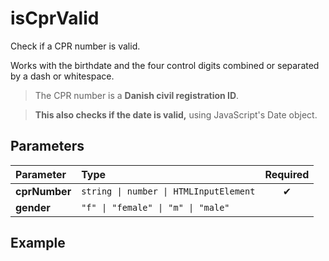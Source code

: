 
# isCprValid

Check if a CPR number is valid.

Works with the birthdate and the four control digits combined or separated
by a dash or whitespace.

> The CPR number is a **Danish civil registration ID**.

> **This also checks if the date is valid,** using JavaScript's Date object.

## Parameters

| Parameter     | Type                                   | Required |
| :------------ | :------------------------------------- | :------: |
| **cprNumber** | `string \| number \| HTMLInputElement` |    ✔     |
| **gender**    | `"f" \| "female" \| "m" \| "male"`     |          |

## Example

<Example cprNumber="170686-1034" />
